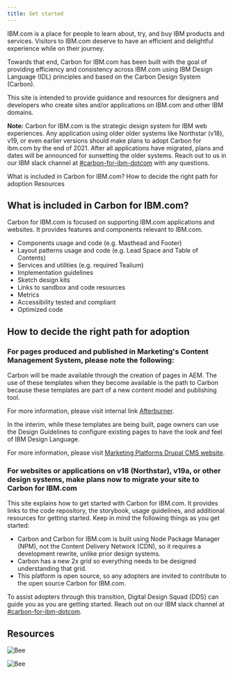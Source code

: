 ```yaml
---
title: Get started
---
```


<PageDescription>

IBM.com is a place for people to learn about, try, and buy IBM products and services. Visitors to IBM.com deserve to have an efficient and delightful experience while on their journey.

</PageDescription>

<PageDescription>

Towards that end, Carbon for IBM.com has been built with the goal of providing efficiency and consistency across IBM.com using IBM Design Language (IDL) principles and based on the Carbon Design System (Carbon).  

This site is intended to provide guidance and resources for designers and developers who create sites and/or applications on IBM.com and other IBM domains.

</PageDescription>

<InlineNotification>

**Note:** Carbon for IBM.com is the strategic design system for IBM web experiences.  Any application using older older systems like Northstar (v18), v19, or even earlier versions should make plans to adopt Carbon for ibm.com by the end of 2021.  After all applications have migrated, plans and dates will be announced for sunsetting the older systems.  Reach out to us in our IBM slack channel at [#carbon-for-ibm-dotcom](https://ibm-studios.slack.com/archives/C2PLX8GQ6) with any questions.    

</InlineNotification>

<AnchorLinks>

<AnchorLink>What is included in Carbon for IBM.com?</AnchorLink>
<AnchorLink>How to decide the right path for adoption</AnchorLink>
<AnchorLink>Resources</AnchorLink>

</AnchorLinks>


## What is included in Carbon for IBM.com?

Carbon for IBM.com is focused on supporting IBM.com applications and websites. It provides features and components relevant to IBM.com.

* Components usage and code (e.g. Masthead and Footer)
* Layout patterns usage and code (e.g. Lead Space and Table of Contents)
* Services and utilities (e.g. required Tealium)
* Implementation guidelines 
* Sketch design kits 
* Links to sandbox and code resources
* Metrics
* Accessibility tested and compliant
* Optimized code

## How to decide the right path for adoption

### For pages produced and published in Marketing's Content Management System, please note the following:
Carbon will be made available through the creation of pages in AEM. The use of these templates when they become available is the path to Carbon because these templates are part of a new content model and publishing tool. 

For more information, please visit internal link [Afterburner](https://w3.ibm.com/w3publisher/adobe).

In the interim, while these templates are being built, page owners can use the Design Guidelines to configure existing pages to have the look and feel of IBM Design Language. 

For more information, please visit [Marketing Platforms Drupal CMS website](https://w3.ibm.com/w3publisher/squad-pulse/marketing-platforms/drupal-cms#Links).

### For websites or applications on v18 (Northstar), v19a, or other design systems, make plans now to migrate your site to Carbon for IBM.com
This site explains how to get started with Carbon for IBM.com. It provides links to the code repository, the storybook, usage guidelines, and additional resources for getting started. Keep in mind the following things as you get started:

* Carbon and Carbon for IBM.com is built using Node Package Manager (NPM), not the Content Delivery Network (CDN), so it requires a development rewrite, unlike prior design systems.
* Carbon has a new 2x grid so everything needs to be designed understanding that grid.
* This platform is open source, so any adopters are invited to contribute to the open source Carbon for IBM.com.

To assist adopters through this transition, Digital Design Squad (DDS) can guide you as you are getting started. Reach out on our IBM slack channel at [#carbon-for-ibm-dotcom](https://ibm-studios.slack.com/archives/C2PLX8GQ6).

## Resources 

<Row className="resource-card-group">
  <Column colMd={4} colLg={4} noGutterSm>
    <ResourceCard
      subTitle="Designing"
      actionIcon="arrowRight"
      href="/designing"
    >
    </ResourceCard>
  </Column>
  <Column colMd={4} colLg={4} noGutterSm>
    <ResourceCard
      subTitle="Coding"  
      actionIcon="arrowRight"            
      href="/developing"
    >
    </ResourceCard>
  </Column>
  <Column colMd={4} colLg={4} noGutterSm>
    <ResourceCard
      subTitle="Resources"
      actionIcon="arrowRight"            
      href="/resources"
    >

![Bee](../../images/bee_icon.svg)

</ResourceCard>
  </Column>
  <Column colMd={4} colLg={4} noGutterSm>
    <ResourceCard
      subTitle="Help"    
      actionIcon="arrowRight"            
      href="/help"
    >

![Bee](../../images/bee_icon.svg)

</ResourceCard>
  </Column>
</Row>

